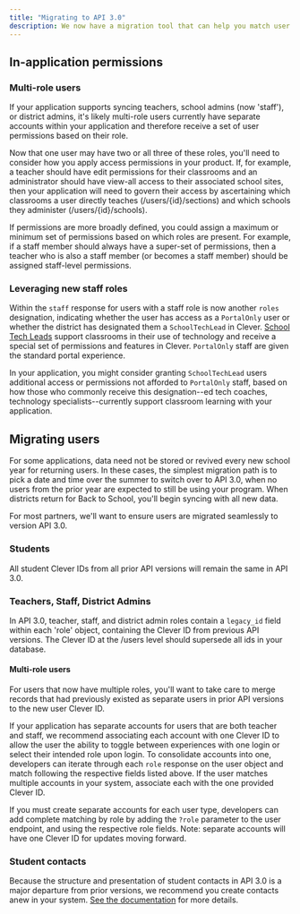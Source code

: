 ```yaml
---
title: "Migrating to API 3.0"
description: We now have a migration tool that can help you match user legacy IDs to their new v3.0 IDs! Find out more [here](https://support.clever.com/hc/s/articles/360043514192?language=en%5FUS#Request%20API%20V3%20Migration%20CSVs)
---
```


## In-application permissions

### Multi-role users

If your application supports syncing teachers, school admins (now 'staff'), or district admins, it's likely multi-role users currently have separate accounts within your application and therefore receive a set of user permissions based on their role.

Now that one user may have two or all three of these roles, you'll need to consider how you apply access permissions in your product. If, for example, a teacher should have edit permissions for their classrooms and an administrator should have view-all access to their associated school sites, then your application will need to govern their access by ascertaining which classrooms a user directly teaches (/users/{id}/sections) and which schools they administer (/users/{id}/schools).

If permissions are more broadly defined, you could assign a maximum or minimum set of permissions based on which roles are present. For example, if a staff member should always have a super-set of permissions, then a teacher who is also a staff member (or becomes a staff member) should be assigned staff-level permissions.

### Leveraging new staff roles

Within the `staff` response for users with a staff role is now another `roles` designation, indicating whether the user has access as a `PortalOnly` user or whether the district has designated them a `SchoolTechLead` in Clever. [School Tech Leads](https://support.clever.com/hc/en-us/articles/115003207663-Clever-Roles-School-Tech-Lead) support classrooms in their use of technology and receive a special set of permissions and features in Clever. `PortalOnly` staff are given the standard portal experience.

In your application, you might consider granting `SchoolTechLead` users additional access or permissions not afforded to `PortalOnly` staff, based on how those who commonly receive this designation--ed tech coaches, technology specialists--currently support classroom learning with your application.

## Migrating users

For some applications, data need not be stored or revived every new school year for returning users. In these cases, the simplest migration path is to pick a date and time over the summer to switch over to API 3.0, when no users from the prior year are expected to still be using your program. When districts return for Back to School, you'll begin syncing with all new data.

For most partners, we'll want to ensure users are migrated seamlessly to version API 3.0\. 

### Students

All student Clever IDs from all prior API versions will remain the same in API 3.0.

### Teachers, Staff, District Admins

In API 3.0, teacher, staff, and district admin roles contain a `legacy_id` field within each 'role' object, containing the Clever ID from previous API versions. The Clever ID at the /users level should supersede all ids in your database.

#### Multi-role users

For users that now have multiple roles, you'll want to take care to merge records that had previously existed as separate users in prior API versions to the new user Clever ID.

If your application has separate accounts for users that are both teacher and staff, we recommend associating each account with one Clever ID to allow the user the ability to toggle between experiences with one login or select their intended role upon login. To consolidate accounts into one, developers can iterate through each `role` response on the user object and match following the respective fields listed above. If the user matches multiple accounts in your system, associate each with the one provided Clever ID.

If you must create separate accounts for each user type, developers can add complete matching by role by adding the `?role` parameter to the user endpoint, and using the respective role fields. Note: separate accounts will have one Clever ID for updates moving forward.

### Student contacts

Because the structure and presentation of student contacts in API 3.0 is a major departure from prior versions, we recommend you create contacts anew in your system. [See the documentation](/docs/student-contacts) for more details.